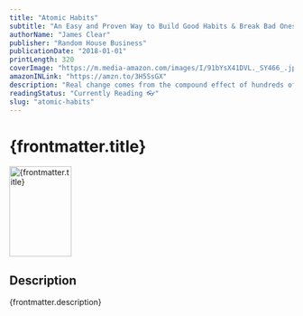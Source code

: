 ```yaml
---
title: "Atomic Habits"
subtitle: "An Easy and Proven Way to Build Good Habits & Break Bad Ones"
authorName: "James Clear"
publisher: "Random House Business"
publicationDate: "2018-01-01"
printLength: 320
coverImage: "https://m.media-amazon.com/images/I/91bYsX41DVL._SY466_.jpg"
amazonINLink: "https://amzn.to/3H5SsGX"
description: "Real change comes from the compound effect of hundreds of small decisions: doing two push-ups a day, waking up five minutes early, or holding a single short phone call."
readingStatus: "Currently Reading 👓"
slug: "atomic-habits"
---
```



# {frontmatter.title}

<Image
  src={frontmatter.coverImage}
  alt={frontmatter.title}
  width="110"
  height="160"
/>

## Description

{frontmatter.description}
